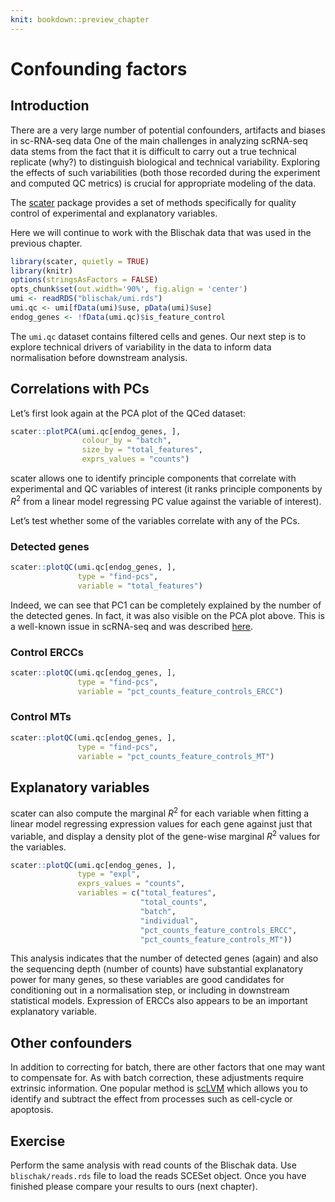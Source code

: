 ```yaml
---
knit: bookdown::preview_chapter
---
```


# Confounding factors

## Introduction

There are a very large number of potential confounders, artifacts and biases in sc-RNA-seq data One of the main challenges in analyzing scRNA-seq data stems from the fact that it is difficult to carry out a true technical replicate (why?) to distinguish biological and technical variability. Exploring the effects of such variabilities (both those recorded during the experiment and computed QC metrics) is crucial for appropriate modeling of the data.

The [scater](https://github.com/davismcc/scater) package provides a set of methods specifically for quality control of experimental and explanatory variables.

Here we will continue to work with the Blischak data that was used in the previous chapter.
```r
library(scater, quietly = TRUE)
library(knitr)
options(stringsAsFactors = FALSE)
opts_chunk$set(out.width='90%', fig.align = 'center')
umi <- readRDS("blischak/umi.rds")
umi.qc <- umi[fData(umi)$use, pData(umi)$use]
endog_genes <- !fData(umi.qc)$is_feature_control
```

The `umi.qc` dataset contains filtered cells and genes. Our next step is to explore technical drivers of variability in the data to inform data normalisation before downstream analysis.

## Correlations with PCs

Let's first look again at the PCA plot of the QCed dataset:
```r
scater::plotPCA(umi.qc[endog_genes, ],
                colour_by = "batch",
                size_by = "total_features",
                exprs_values = "counts")
```

scater allows one to identify principle components that correlate with experimental and QC variables of interest (it ranks principle components by $R^2$ from a linear model regressing PC value against the variable of interest).

Let's test whether some of the variables correlate with any of the PCs.

### Detected genes

```r
scater::plotQC(umi.qc[endog_genes, ],
               type = "find-pcs",
               variable = "total_features")
```

Indeed, we can see that PC1 can be completely explained by the number of the detected genes. In fact, it was also visible on the PCA plot above. This is a well-known issue in scRNA-seq and was described [here](http://biorxiv.org/content/early/2015/12/27/025528).

### Control ERCCs

```r
scater::plotQC(umi.qc[endog_genes, ],
               type = "find-pcs",
               variable = "pct_counts_feature_controls_ERCC")
```

### Control MTs

```r
scater::plotQC(umi.qc[endog_genes, ],
               type = "find-pcs",
               variable = "pct_counts_feature_controls_MT")
```



## Explanatory variables

scater can also compute the marginal $R^2$ for each variable when fitting a linear model regressing expression values for each gene against just that variable, and display a density plot of the gene-wise marginal $R^2$ values for the variables.

```r
scater::plotQC(umi.qc[endog_genes, ],
               type = "expl",
               exprs_values = "counts",
               variables = c("total_features",
                             "total_counts",
                             "batch",
                             "individual",
                             "pct_counts_feature_controls_ERCC",
                             "pct_counts_feature_controls_MT"))
```

This analysis indicates that the number of detected genes (again) and also the sequencing depth (number of counts) have substantial explanatory power for many genes, so these variables are good candidates for conditioning out in a normalisation step, or including in downstream statistical models. Expression of ERCCs also appears to be an important explanatory variable.

## Other confounders

In addition to correcting for batch, there are other factors that one
may want to compensate for. As with batch correction, these
adjustments require extrinsic information. One popular method is
[scLVM](https://github.com/PMBio/scLVM) which allows you to identify
and subtract the effect from processes such as cell-cycle or
apoptosis.

## Exercise

Perform the same analysis with read counts of the Blischak data. Use `blischak/reads.rds` file to load the reads SCESet object. Once you have finished please compare your results to ours (next chapter).
